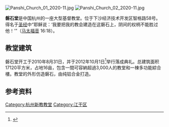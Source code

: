 [[File:Panshi_Church_01_2020-11.jpg|thumb]]
[[File:Panshi_Church_02_2020-11.jpg|thumb]]

'''磐石堂'''是中国杭州的一座大型基督教堂。位于下沙经济技术开发区智格路58号。得名于[[圣经|圣经]]中“耶稣说：‘我要把我的教会建造在这磐石上，阴间的权柄不能胜过他！’”（[[马太福音|马太福音]] 16:18）。

== 教堂建筑 ==
磐石堂开工于2010年8月31日，并于2012年10月1日<ref>{{cite web |url=http://www.gospeltimes.cn/news/22577/%E6%9D%AD%E5%B7%9E%E5%9F%BA%E7%9D%A3%E6%95%99%E4%BC%9A%E7%A3%90%E7%9F%B3%E5%A0%82%E7%8C%AE%E5%A0%82%E6%84%9F%E6%81%A9%E7%A4%BC%E6%8B%9C%E6%9A%A8%E8%90%BD%E6%88%90%E5%85%B8%E7%A4%BC%EF%BC%9A%E4%B8%BB%E7%9A%84%E5%BF%83%E5%9C%A8%E5%9C%A3%E6%AE%BF%E4%B8%AD |language= |title=杭州基督教会磐石堂献堂感恩礼拜暨落成典礼 |publisher= |date=2012年10月1日 |accessdate= |archive-date=2015年1月21日 |archive-url=https://web.archive.org/web/20150121105007/http://www.gospeltimes.cn/news/22577/%E6%9D%AD%E5%B7%9E%E5%9F%BA%E7%9D%A3%E6%95%99%E4%BC%9A%E7%A3%90%E7%9F%B3%E5%A0%82%E7%8C%AE%E5%A0%82%E6%84%9F%E6%81%A9%E7%A4%BC%E6%8B%9C%E6%9A%A8%E8%90%BD%E6%88%90%E5%85%B8%E7%A4%BC%EF%BC%9A%E4%B8%BB%E7%9A%84%E5%BF%83%E5%9C%A8%E5%9C%A3%E6%AE%BF%E4%B8%AD |dead-url=no }}</ref>举行落成典礼。总建筑面积17120平方米，占地16亩，包含一間可容納超過3,000人的教堂和一棟多功能綜合樓。教堂的外形仿造磐石，由纯铝合金打造。

== 参考资料 ==
{{reflist}}

[[Category:杭州新教教堂|Category:杭州新教教堂]]
[[Category:江干区|Category:江干区]]